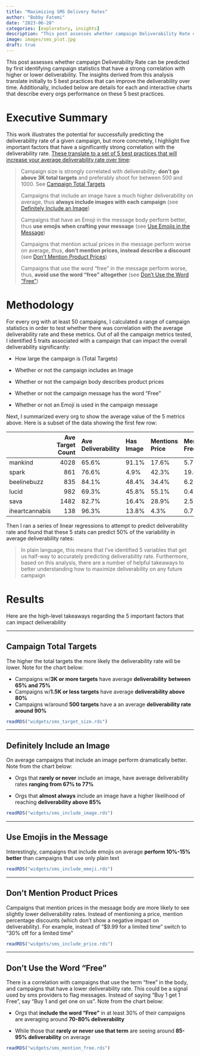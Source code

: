 ```yaml
---
title: "Maximizing SMS Delivery Rates"
author: "Bobby Fatemi"
date: "2023-06-28"
categories: [exploratory, insights]
description: "This post assesses whether campaign Deliverability Rate can be predicted and if so, can these insights be used to identify best practices to maximize deliverabiliy."
image: images/sms_plot.jpg
draft: true
---
```


This post assesses whether campaign Deliverability Rate can be predicted
by first identifying campaign statistics that have a strong correlation
with higher or lower deliverability. The insights derived from this
analysis translate initially to 5 best practices that can improve the
deliverability over time. Additionally, included below are details for
each and interactive charts that describe every orgs performance on
these 5 best practices.

# Executive Summary

This work illustrates the potential for successfully predicting the
deliverability rate of a given campaign, but more concretely, I
highlight five important factors that have a significantly strong
correlation with the deliverability rate. [These translate to a set of 5
best practices that will increase your average deliverability rate over
time]{.underline}:

> Campaign size is strongly correlated with deliverability; **don't go
> above 3K total targets** and preferably shoot for between 500 and
> 1000. See [Campaign Total Targets]
>
> Campaigns that include an image have a much higher deliverability on
> average, thus **always include images with each campaign** (see
> [Definitely Include an Image])
>
> Campaigns that have an Emoji in the message body perform better, thus
> **use emojis when crafting your message** (see [Use Emojis in the
> Message])
>
> Campaigns that mention actual prices in the message perform worse on
> average, thus, **don't mention prices, instead describe a discount**
> (see [Don't Mention Product Prices](#dont-mention-product-prices))
>
> Campaigns that use the word "free" in the message perform worse, thus,
> **avoid use the word "free" altogether** (see [Don't Use the Word
> "Free"](#dont-use-the-word-free))

# Methodology

For every org with at least 50 campaigns, I calculated a range of
campaign statistics in order to test whether there was correlation with
the average deliverability rate and these metrics. Out of all the
campaign metrics tested, I identified 5 traits associated with a
campaign that can impact the overall deliverability significantly:

-   How large the campaign is (Total Targets)

-   Whether or not the campaign includes an Image

-   Whether or not the campaign body describes product prices

-   Whether or not the campaign message has the word "Free"

-   Whether or not an Emoji is used in the campaign message

Next, I summarized every org to show the average value of the 5 metrics
above. Here is a subset of the data showing the first few row:

|                | Ave Target Count | Ave Deliverability | Has Image | Mentions Price | Mentions Free | Includes Emoji |
|:----------|----------:|:----------|:----------|:----------|:----------|:----------|
| mankind        |             4028 | 65.6%              | 91.1%     | 17.6%          | 5.7%          | 17.7%          |
| spark          |              861 | 76.6%              | 4.9%      | 42.3%          | 19.0%         | 0.0%           |
| beelinebuzz    |              835 | 84.1%              | 48.4%     | 34.4%          | 6.2%          | 21.9%          |
| lucid          |              982 | 69.3%              | 45.8%     | 55.1%          | 0.4%          | 1.3%           |
| sava           |             1482 | 82.7%              | 16.4%     | 28.9%          | 2.5%          | 4.2%           |
| iheartcannabis |              138 | 96.3%              | 13.8%     | 4.3%           | 0.7%          | 1.4%           |

Then I ran a series of linear regressions to attempt to predict
deliverability rate and found that these 5 stats can predict 50% of the
variability in average deliverability rates:

> In plain language, this means that I've identified 5 variables that
> get us half-way to accurately predicting deliverability rate.
> Furthermore, based on this analysis, there are a number of helpful
> takeaways to better understanding how to maximize deliverability on
> any future campaign

# Results

Here are the high-level takeaways regarding the 5 important factors that
can impact deliverability

------------------------------------------------------------------------

## Campaign Total Targets

The higher the total targets the more likely the deliverability rate
will be lower. Note for the chart below:

-   Campaigns w/**3K or more targets** have average **deliverability**
    **between 65% and 75%**
-   Campaigns w/**1.5K or less targets** have average **deliverability
    above 80%**
-   Campaigns w/around **500 targets** have a an average
    **deliverability rate around 90%**

```r
readRDS("widgets/sms_target_size.rds")
```

------------------------------------------------------------------------

## Definitely Include an Image

On average campaigns that include an image perform dramatically better.
Note from the chart below:

-   Orgs that **rarely or never** include an image, have average
    deliverability rates **ranging from 67% to 77%**

-   Orgs that **almost always** include an image have a higher
    likelihood of reaching **deliverability above 85%**

```r
readRDS("widgets/sms_include_image.rds")

```

------------------------------------------------------------------------

## Use Emojis in the Message

Interestingly, campaigns that include emojis on average **perform
10%-15% better** than campaigns that use only plain text

```r
readRDS("widgets/sms_include_emoji.rds")

```

------------------------------------------------------------------------

## Don't Mention Product Prices {#dont-mention-product-prices}

Campaigns that mention prices in the message body are more likely to see
slightly lower deliverability rates. Instead of mentioning a price,
mention percentage discounts (which don't show a negative impact on
deliverability). For example, instead of "\$9.99 for a limited time"
switch to "30% off for a limited time"

```r
readRDS("widgets/sms_include_price.rds")
```

------------------------------------------------------------------------

## Don't Use the Word "Free" {#dont-use-the-word-free}

There is a correlation with campaigns that use the term "free" in the
body, and campaigns that have a lower deliverability rate. This could be
a signal used by sms providers to flag messages. Instead of saying "Buy
1 get 1 Free", say "Buy 1 and get one on us". Note from the chart below:

-   Orgs that **include the word "Free"** in at least 30% of their
    campaigns are averaging around **70-80% deliverability**

-   While those that **rarely or never use that term** are seeing around
    **85-95% deliverability** on average

```r
readRDS("widgets/sms_mention_free.rds")
```

